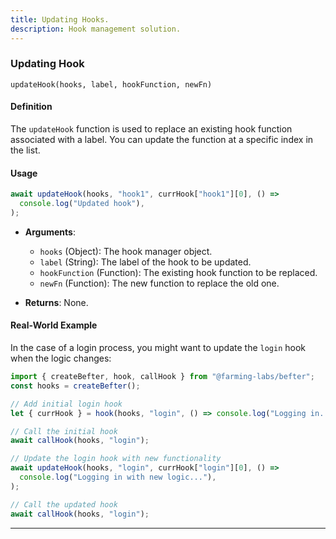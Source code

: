 ```yaml
---
title: Updating Hooks.
description: Hook management solution.
---
```


### Updating Hook

`updateHook(hooks, label, hookFunction, newFn)`

#### Definition

The `updateHook` function is used to replace an existing hook function associated with a label. You can update the function at a specific index in the list.

#### Usage

```javascript
await updateHook(hooks, "hook1", currHook["hook1"][0], () =>
  console.log("Updated hook"),
);
```

- **Arguments**:

  - `hooks` (Object): The hook manager object.
  - `label` (String): The label of the hook to be updated.
  - `hookFunction` (Function): The existing hook function to be replaced.
  - `newFn` (Function): The new function to replace the old one.

- **Returns**: None.

#### Real-World Example

In the case of a login process, you might want to update the `login` hook when the logic changes:

```javascript
import { createBefter, hook, callHook } from "@farming-labs/befter";
const hooks = createBefter();

// Add initial login hook
let { currHook } = hook(hooks, "login", () => console.log("Logging in..."));

// Call the initial hook
await callHook(hooks, "login");

// Update the login hook with new functionality
await updateHook(hooks, "login", currHook["login"][0], () =>
  console.log("Logging in with new logic..."),
);

// Call the updated hook
await callHook(hooks, "login");
```

---
